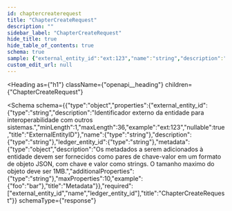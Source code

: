 ```yaml
---
id: chaptercreaterequest
title: "ChapterCreateRequest"
description: ""
sidebar_label: "ChapterCreateRequest"
hide_title: true
hide_table_of_contents: true
schema: true
sample: {"external_entity_id":"ext:123","name":"string","description":"string","ledger_entity_id":"string","metadata":{"foo":"bar"}}
custom_edit_url: null
---
```


<!-- DO NOT EDIT THIS FILE DIRECTLY! -->
<!-- IT IS AUTOMATICALLY GENERATED FROM THE YAML FILES IN THE OAS FOLDER -->
<!-- These files are automatically generated by npm `run apidocs` scripts. -->
<!-- Any manual changes will be lost on the next automatic generation. -->
<!-- To modify the documentation or the OpenAPI specification, edit the appropriate source files in the `oas` folder. -->


<Heading
  as={"h1"}
  className={"openapi__heading"}
  children={"ChapterCreateRequest"}
>
</Heading>





<Schema
  schema={{"type":"object","properties":{"external_entity_id":{"type":"string","description":"Identificador externo da entidade para interoperabilidade com outros sistemas.","minLength":1,"maxLength":36,"example":"ext:123","nullable":true,"title":"ExternalEntityID"},"name":{"type":"string"},"description":{"type":"string"},"ledger_entity_id":{"type":"string"},"metadata":{"type":"object","description":"Os metadados a serem adicionados à entidade devem ser fornecidos como pares de chave-valor em um formato de objeto JSON, com chave e valor como strings. O tamanho maximo do objeto deve ser 1MB.","additionalProperties":{"type":"string"},"maxProperties":10,"example":{"foo":"bar"},"title":"Metadata"}},"required":["external_entity_id","name","ledger_entity_id"],"title":"ChapterCreateRequest"}}
  schemaType={"response"}
>
  
</Schema>
